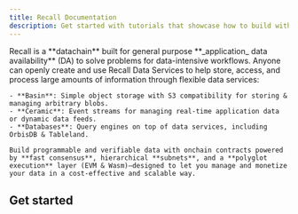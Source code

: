 ```yaml
---
title: Recall Documentation
description: Get started with tutorials that showcase how to build with the Recall stack.
---
```




<div className="flex gap-8 items-center">
  <div>
    Recall is a **datachain** built for general purpose **_application_ data availability** (DA) to solve problems for data-intensive workflows. Anyone can openly create and use Recall Data Services to help store, access, and process large amounts of information through flexible data services:

    - **Basin**: Simple object storage with S3 compatibility for storing & managing arbitrary blobs.
    - **Ceramic**: Event streams for managing real-time application data or dynamic data feeds.
    - **Databases**: Query engines on top of data services, including OrbisDB & Tableland.

    Build programmable and verifiable data with onchain contracts powered by **fast consensus**, hierarchical **subnets**, and a **polyglot execution** layer (EVM & Wasm)—designed to let you manage and monetize your data in a cost-effective and scalable way.

  </div>
  <div>
    <LandingSvg text="memories"/>
  </div>
</div>

## Get started

<Cards>
  <Card title="Introduction" href="/intro/what-is-recall" />
  <Card title="Basin" href="/basin" />
  <Card title="Event store" href="/ceramic" />
  <Card title="Databases" href="/databases" />
  <Card title="Protocol architecture" href="/architecture" />
</Cards>
